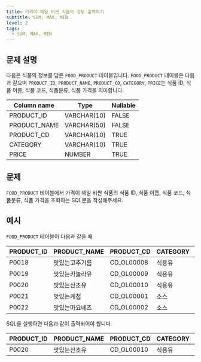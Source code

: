 ```yaml
---
title: 가격이 제일 비싼 식품의 정보 출력하기
subtitle: SUM, MAX, MIN
level: 2
tags:
  - SUM, MAX, MIN
---
```


## 문제 설명

다음은 식품의 정보를 담은 `FOOD_PRODUCT` 테이블입니다. `FOOD_PRODUCT` 테이블은 다음과 같으며 `PRODUCT_ID`, `PRODUCT_NAME`, `PRODUCT_CD`, `CATEGORY`, `PRICE`는 식품 ID, 식품 이름, 식품 코드, 식품분류, 식품 가격을 의미합니다.

| Column name  | Type        | Nullable |
| ------------ | ----------- | -------- |
| PRODUCT_ID   | VARCHAR(10) | FALSE    |
| PRODUCT_NAME | VARCHAR(50) | FALSE    |
| PRODUCT_CD   | VARCHAR(10) | TRUE     |
| CATEGORY     | VARCHAR(10) | TRUE     |
| PRICE        | NUMBER      | TRUE     |

## 문제

`FOOD_PRODUCT` 테이블에서 가격이 제일 비싼 식품의 식품 ID, 식품 이름, 식품 코드, 식품분류, 식품 가격을 조회하는 SQL문을 작성해주세요.

## 예시

`FOOD_PRODUCT` 테이블이 다음과 같을 때

| PRODUCT_ID | PRODUCT_NAME   | PRODUCT_CD | CATEGORY | PRICE |
| ---------- | -------------- | ---------- | -------- | ----- |
| P0018      | 맛있는고추기름 | CD_OL00008 | 식용유   | 6100  |
| P0019      | 맛있는카놀라유 | CD_OL00009 | 식용유   | 5100  |
| P0020      | 맛있는산초유   | CD_OL00010 | 식용유   | 6500  |
| P0021      | 맛있는케첩     | CD_OL00001 | 소스     | 4500  |
| P0022      | 맛있는마요네즈 | CD_OL00002 | 소스     | 4700  |

SQL을 실행하면 다음과 같이 출력되어야 합니다.

| PRODUCT_ID | PRODUCT_NAME | PRODUCT_CD | CATEGORY | PRICE |
| ---------- | ------------ | ---------- | -------- | ----- |
| P0020      | 맛있는산초유 | CD_OL00010 | 식용유   | 6500  |
